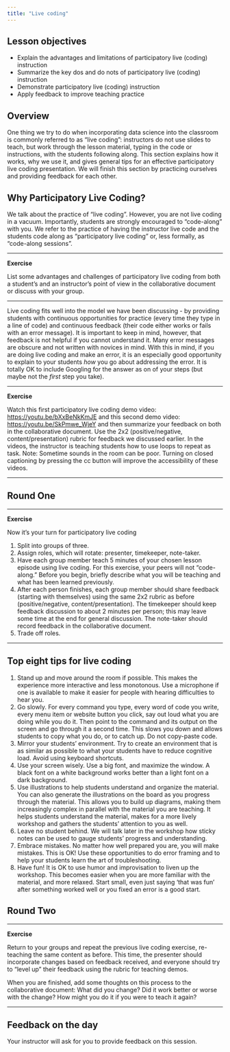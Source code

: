 ```yaml
---
title: "Live coding"
---
```


## Lesson objectives

+ Explain the advantages and limitations of participatory live (coding) 
instruction
+ Summarize the key dos and do nots of participatory live (coding) instruction
+ Demonstrate participatory live (coding) instruction
+ Apply feedback to improve teaching practice

## Overview

One thing we try to do when incorporating data science into the classroom is 
commonly referred to as "live coding": instructors do not use slides to teach, 
but work through the lesson material, typing in the code or instructions, with 
the students following along. This section explains how it works, why we use 
it, and gives general tips for an effective participatory live coding 
presentation. We will finish this section by practicing ourselves and providing 
feedback for each other.

## Why Participatory Live Coding?

We talk about the practice of "live coding". However, you are not live coding 
in a vacuum. Importantly, students are strongly encouraged to "code-along" with 
you. We refer to the practice of having the instructor live code and the 
students code along as "participatory live coding" or, less formally, as 
"code-along sessions".

***

**Exercise**

List some advantages and challenges of participatory live coding 
from both a student's and an instructor's point of view in the collaborative
document or discuss with your group.

***

Live coding fits well into the model we have been discussing - by providing 
students with continuous opportunities for practice (every time they type in a 
line of code) and continuous feedback (their code either works or fails with an 
error message). It is important to keep in mind, however, that feedback is not 
helpful if you cannot understand it. Many error messages are obscure and not 
written with novices in mind. With this in mind, if you are doing live coding 
and make an error, it is an especially good opportunity to explain to your 
students _how_ you go about addressing the error. It is totally OK to include 
Googling for the answer as on of your steps (but maybe not the _first_ step you 
take).

***

**Exercise**

Watch this first participatory live coding demo video: 
[https://youtu.be/bXxBeNkKmJE](https://youtu.be/bXxBeNkKmJE) and this second 
demo video: [https://youtu.be/SkPmwe_WjeY](https://youtu.be/SkPmwe_WjeY) and 
then summarize your feedback on both in the collaborative document. Use the 2x2 
(positive/negative, content/presentation) rubric for feedback we discussed 
earlier. In the videos, the instructor is teaching students how to use loops to 
repeat as task. Note: Sometime sounds in the room can be poor. Turning on 
closed captioning by pressing the cc button will improve the accessibility of 
these videos.

***

## Round One

***

**Exercise**

Now it's your turn for participatory live coding

1. Split into groups of three.
2. Assign roles, which will rotate: presenter, timekeeper, note-taker.
3. Have each group member teach 5 minutes of your chosen lesson episode using 
live coding. For this exercise, your peers will not "code-along." Before you 
begin, briefly describe what you will be teaching and what has been learned 
previously.
4. After each person finishes, each group member should share feedback 
(starting with themselves) using the same 2x2 rubric as before 
(positive/negative, content/presentation). The timekeeper should keep feedback 
discussion to about 2 minutes per person; this may leave some time at the end 
for general discussion. The note-taker should record feedback in the 
collaborative document.
5. Trade off roles.

***

## Top eight tips for live coding

1. Stand up and move around the room if possible. This makes the experience more 
interactive and less monotonous. Use a microphone if one is available to make 
it easier for people with hearing difficulties to hear you.
2. Go slowly. For every command you type, every word of code you write, every 
menu item or website button you click, say out loud what you are doing while 
you do it. Then point to the command and its output on the screen and go 
through it a second time. This slows you down and allows students to copy what 
you do, or to catch up. Do not copy-paste code.
3. Mirror your students' environment. Try to create an environment that is as 
similar as possible to what your students have to reduce cognitive load. Avoid 
using keyboard shortcuts.
4. Use your screen wisely. Use a big font, and maximize the window. A black font 
on a white background works better than a light font on a dark background. 
5. Use illustrations to help students understand and organize the material. You 
can also generate the illustrations on the board as you progress through the 
material. This allows you to build up diagrams, making them increasingly 
complex in parallel with the material you are teaching. It helps students 
understand the material, makes for a more lively workshop and gathers the 
students' attention to you as well.
6. Leave no student behind. We will talk later in the workshop how sticky notes 
can be used to gauge students' progress and understanding.
7. Embrace mistakes. No matter how well prepared you are, you will make 
mistakes. This is OK! Use these opportunities to do error framing and to help 
your students learn the art of troubleshooting.
8. Have fun! It is OK to use humor and improvisation to liven up the workshop. 
This becomes easier when you are more familiar with the material, and more 
relaxed. Start small, even just saying 'that was fun' after something worked 
well or you fixed an error is a good start.

## Round Two

***

**Exercise**

Return to your groups and repeat the previous live coding 
exercise, re-teaching the same content as before. This time, the presenter 
should incorporate changes based on feedback received, and everyone should 
try to "level up" their feedback using the rubric for teaching demos.

When you are finished, add some thoughts on this process to the collaborative 
document: What did you change? Did it work better or worse with the change? How 
might you do it if you were to teach it again?

***

## Feedback on the day

Your instructor will ask for you to provide feedback on this session.